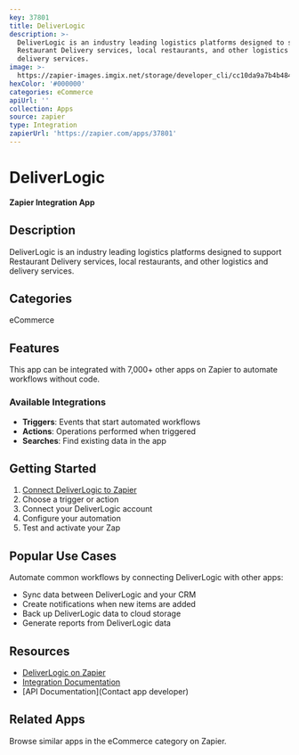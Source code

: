 ```yaml
---
key: 37801
title: DeliverLogic
description: >-
  DeliverLogic is an industry leading logistics platforms designed to support
  Restaurant Delivery services, local restaurants, and other logistics and
  delivery services.
image: >-
  https://zapier-images.imgix.net/storage/developer_cli/cc10da9a7b4b484e7a6931b4f7775187.png?auto=format%2Ccompress&ixlib=python-3.0.0&q=50
hexColor: '#000000'
categories: eCommerce
apiUrl: ''
collection: Apps
source: zapier
type: Integration
zapierUrl: 'https://zapier.com/apps/37801'
---
```

# DeliverLogic

**Zapier Integration App**

## Description

DeliverLogic is an industry leading logistics platforms designed to support Restaurant Delivery services, local restaurants, and other logistics and delivery services.

## Categories

eCommerce

## Features

This app can be integrated with 7,000+ other apps on Zapier to automate workflows without code.

### Available Integrations

- **Triggers**: Events that start automated workflows
- **Actions**: Operations performed when triggered
- **Searches**: Find existing data in the app

## Getting Started

1. [Connect DeliverLogic to Zapier](https://zapier.com/apps/37801)
2. Choose a trigger or action
3. Connect your DeliverLogic account
4. Configure your automation
5. Test and activate your Zap

## Popular Use Cases

Automate common workflows by connecting DeliverLogic with other apps:

- Sync data between DeliverLogic and your CRM
- Create notifications when new items are added
- Back up DeliverLogic data to cloud storage
- Generate reports from DeliverLogic data

## Resources

- [DeliverLogic on Zapier](https://zapier.com/apps/37801)
- [Integration Documentation](https://zapier.com/apps/37801/integrations)
- [API Documentation](Contact app developer)

## Related Apps

Browse similar apps in the eCommerce category on Zapier.

